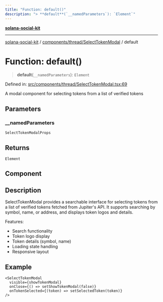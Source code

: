```yaml
---
title: "Function: default()"
description: "> **default**(`__namedParameters`): `Element`"
---
```


[**solana-social-kit**](../../../../README.mdx)

***

[solana-social-kit](../../../../README.mdx) / [components/thread/SelectTokenModal](../README.mdx) / default

# Function: default()

> **default**(`__namedParameters`): `Element`

Defined in: [src/components/thread/SelectTokenModal.tsx:69](https://github.com/SendArcade/solana-app-kit/blob/bd4b3556b8f469c27ebb06f4df65b3a36b43ba3b/src/components/thread/SelectTokenModal.tsx#L69)

A modal component for selecting tokens from a list of verified tokens

## Parameters

### \_\_namedParameters

`SelectTokenModalProps`

## Returns

`Element`

## Component

## Description

SelectTokenModal provides a searchable interface for selecting tokens from a list
of verified tokens fetched from Jupiter's API. It supports searching by symbol,
name, or address, and displays token logos and details.

Features:
- Search functionality
- Token logo display
- Token details (symbol, name)
- Loading state handling
- Responsive layout

## Example

```tsx
<SelectTokenModal
  visible={showTokenModal}
  onClose={() => setShowTokenModal(false)}
  onTokenSelected={(token) => setSelectedToken(token)}
/>
```
